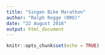 ```yaml
---
title: "Singen Bike Marathon"
author: "Ralph Rogge (RRO)"
date: "22 August 2016"
output: html_document
---
```


```r
knitr::opts_chunk$set(echo = TRUE)
```

